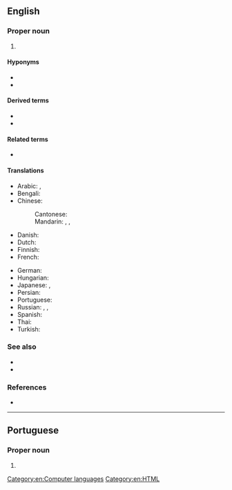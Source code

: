 ==English==

===Proper noun===
{{en-proper noun}}

# {{initialism of|en|Hypertext Markup Language}}

====Hyponyms====
* {{l|en|DHTML}}
* {{l|en|HTML5}}

====Derived terms====
* {{l|en|JHTML}}
* {{l|en|XHTML}}

====Related terms====
* {{l|en|dynamic HTML}}

====Translations====
{{trans-top|initialism}}
* Arabic: {{t+|ar|HTML|m|sc=Latn}}, {{t|ar|إِتْش.تِي.إِم.إِل|m|tr=ʾeytš-tī-ʾem-ʾel}}
* Bengali: {{t|bn|এইচটিএমএল|sc=Beng}}
* Chinese:
*: Cantonese: {{t|yue|HTML}}
*: Mandarin: {{t+|cmn|HTML|sc=Latn}}, {{t+|cmn|超文本標記語言|sc=Hani}}, {{t+|cmn|超文本标记语言|tr=chāowénběn biāojì yǔyán|sc=Hani}}
* Danish: {{t|da|HTML}}
* Dutch: {{t|nl|HTML}}
* Finnish: {{t+|fi|HTML}}
* French: {{t+|fr|HTML|m}}
{{trans-mid}}
* German: {{t+|de|HTML|f|n}}
* Hungarian: {{t+|hu|HTML}}
* Japanese: {{t+|ja|HTML|sc=Latn}}, {{t|ja|エイチ・ティー・エム・エル|tr=eichi-tī-emu-eru}}
* Persian: {{t|fa|اچ‌تی‌ام‌ال|tr=eč-ti-em-el|sc=fa-Arab}}
* Portuguese: {{t+|pt|HTML|m}}
* Russian: {{t+|ru|HTML|m}}, {{t|ru|аш-тэ-эм-э́ль|m}}, {{t|ru|эйч-ти-эм-э́л|m}}
* Spanish: {{t+|es|HTML|m}}
* Thai: {{t|th|เอชทีเอ็มแอล}}
* Turkish: {{t+|tr|HTML}}
{{trans-bottom}}

===See also===
* {{l|en|SGML}}
* {{l|en|XML}}

===References===
* {{pedia}}

[[Category:en:Computer languages]]
[[Category:en:HTML]]

----

==Portuguese==

===Proper noun===
{{pt-proper noun|m}}

# {{l|en|HTML}}
